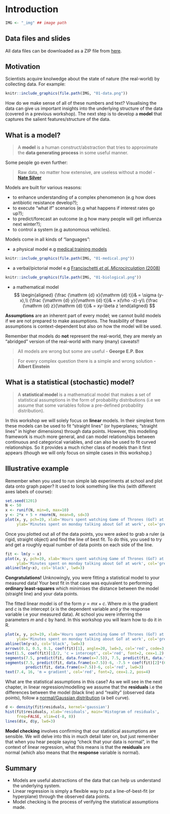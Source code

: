 # Introduction

```r
IMG <- "_img" ## image path
```

## Data files and slides {-}

All data files can be downloaded as a ZIP file from [here](https://exeter-data-analytics.github.io/StatModelling/dataFiles.zip).

## Motivation

Scientists acquire knolwedge about the state of nature (the real-world) by collecting data.
For example:

```r
knitr::include_graphics(file.path(IMG, "01-data.png"))
```

How do we make sense of all of these numbers and text? Visualising the data can 
give us important insights into the underlying structure of the data (covered in a previous workshop).
The next step is to develop a **model** that captures the salient features/structure of the data.

## What is a model?

> A **model** is a human construct/abstraction that tries to approximate the **data generating process** in some useful manner.

Some people go even further:

> Raw data, no matter how extensive, are useless without a model - [**Nate Silver**](https://www.newyorker.com/books/page-turner/what-nate-silver-gets-wrong")

Models are built for various reasons:

* to enhance understanding of a complex phenomenon (e.g how does antibiotic resistance develop?);
* to execute "what if" scenarios (e.g what happens if interest rates go up?);
* to predict/forecast an outcome (e.g how many people will get influenza next winter?);
* to control a system (e.g autonomous vehicles).

Models come in all kinds of "languages":

* a physical model e.g [medical training models](https://www.anatomystuff.co.uk/clinical-skills-training-models.html)
```r
knitr::include_graphics(file.path(IMG, "01-medical.png"))
```

* a verbal/pictorial model e.g [Francischetti *et al. Microcirculation* (2008)](https://onlinelibrary.wiley.com/doi/pdf/10.1080/10739680701451516)
```r
knitr::include_graphics(file.path(IMG, "01-biological.png"))
```

* a mathematical model
$$
\begin{aligned}
{\frac {\mathrm {d} x}{\mathrm {d} t}}& = \sigma (y-x),\\
{\frac {\mathrm {d} y}{\mathrm {d} t}}& = x(\rho -z)-y\\
{\frac {\mathrm {d} z}{\mathrm {d} t}}& = xy-\beta z
\end{aligned}
$$

**Assumptions** are an inherent part of every model; we cannot build models if we are not prepared
to make assumptions. The feasibility of these assumptions is context-dependent but also
on how the model will be used. 

Remember that models do **not** represent the real-world, they are merely an "abridged"
version of the real-world with many (many) caveats!!

> All models are wrong but some are useful - **George E.P. Box**

> For every complex question there is a simple and wrong solution - **Albert Einstein**

## What is a statistical (stochastic) model?

> A **statistical model** is a mathematical model that makes a set of statistical assumptions in the form of probability distributions (i.e we assume that some variables follow a pre-defined probability distribution).

In this workshop we will solely focus on **linear** models. In their simplest form these models can be used to fit "straight lines" (or hyperplanes; "straight lines" in higher dimensions) through data points. However, this modelling framework is much more general, and can model relationships between continuous and categorical variables, and can also be used to fit curved relationships. So it provides a much richer class of models than it first appears (though we will only focus on simple cases in this workshop.)

## Illustrative example

Remember when you used to run simple lab experiments at school and plot data
onto graph paper? It used to look something like this (with different axes labels of course):

```r
set.seed(1201)
N <- 50
x <- runif(N, min=0, max=10)
y <- 2*x + 5 + rnorm(N, mean=0, sd=3)
plot(x, y, pch=19, xlab='Hours spent watching Game of Thrones (GoT) at the weekend',
     ylab='Minutes spent on monday talking about GoT at work', col='grey')
```

Once you plotted out all of the data points, you were asked to grab a ruler 
(a rigid, straight object) and find the line of best fit. To do this, you
used to try and get a roughly equal number of data points on each side of the line.

```r
fit <- lm(y ~ x)
plot(x, y, pch=19, xlab='Hours spent watching Game of Thrones (GoT) at the weekend',
     ylab='Minutes spent on monday talking about GoT at work', col='grey')
abline(lm(y~x), col='black', lwd=3)
```

**Congratulations!** Unknowingly, you were fitting a statistical model to your measured data! 
Your best fit in that case was equivalent to performing **ordinary least-squares**
which minimises the distance between the model (straight line) and your data points.

The fitted linear model is of the form $y = mx + c$. Where $m$ is the gradient and 
$c$ is the intercept ($x$ is the dependent variable and $y$ the response variable i.e your measured data). 
At school you were inferring the parameters $m$ and $c$ by hand. In this workshop you will learn how to do it in R. 

```r
plot(x, y, pch=19, xlab='Hours spent watching Game of Thrones (GoT) at the weekend',
     ylab='Minutes spent on monday talking about GoT at work', col='grey')
abline(lm(y~x), col='black', lwd=3)
arrows(0.1, 0.5, 0.1, coef(fit)[1], angle=20, lwd=3, col='red', code=3, length=0.15)
text(1.5, coef(fit)[1]/2, 'c = intercept', col='red', font=2, cex=1.2)
segments(7.5, predict(fit, data.frame(x=7.5)), 7.5, predict(fit, data.frame(x=7.5))-6, col='red', lwd=3)
segments(7.5, predict(fit, data.frame(x=7.5))-6, -7.5 + coef(fit)[2]*(6), 
         predict(fit, data.frame(x=7.5))-6, col='red', lwd=3)
text(7.4, 16, 'm = gradient', col='red', font=2, cex=1.2, pos=4)
```

What are the statistical assumptions in this case? As we will see in the 
next chapter, in linear regression/modelling we assume that the **residuals** 
i.e the differences between the model (black line) and "reality" (observed data points), 
follow a [normal/Gaussian distribution](https://en.wikipedia.org/wiki/Normal_distribution) (a bell curve).

```r
d <- density(fit$residuals, kernel='gaussian')
hist(fit$residuals, xlab='residuals', main='Histogram of residuals', 
     freq=FALSE, xlim=c(-8, 8))
lines(d$x, d$y, lwd=3)
```

**Model checking** involves confirming that our statistical assumptions are sensible. 
We will delve into this in much detail later on, but just remember that when you hear people saying
"check that your data is normal", in the context of linear regression, what this means is that
the **residuals** are normal (which also means that the **response** variable is normal).

## Summary

* Models are useful abstractions of the data that can help us understand the underlying system.
* Linear regression is simply a flexible way to put a line-of-best-fit (or hyperplane) through the observed data points.
* Model checking is the process of verifying the statistical assumptions made.